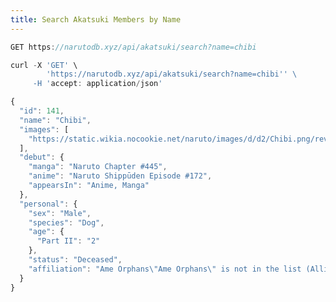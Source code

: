 ```yaml
---
title: Search Akatsuki Members by Name
---
```


```js
GET https://narutodb.xyz/api/akatsuki/search?name=chibi
```

```js
curl -X 'GET' \
        'https://narutodb.xyz/api/akatsuki/search?name=chibi'' \
     -H 'accept: application/json'
```

```js
{
  "id": 141,
  "name": "Chibi",
  "images": [
    "https://static.wikia.nocookie.net/naruto/images/d/d2/Chibi.png/revision/latest/scale-to-width-down/300?cb=20220209063003"
  ],
  "debut": {
    "manga": "Naruto Chapter #445",
    "anime": "Naruto Shippūden Episode #172",
    "appearsIn": "Anime, Manga"
  },
  "personal": {
    "sex": "Male",
    "species": "Dog",
    "age": {
      "Part II": "2"
    },
    "status": "Deceased",
    "affiliation": "Ame Orphans\"Ame Orphans\" is not in the list (Allied Shinobi Forces, Akatsuki, Root, Kara, Pale Blue Valley, Daidai Village, Aburame Clan, Academy, Advanced Technology Research Institute, Akagahara, ...) of allowed values for the \"Affiliation\" property."
  }
}
```
